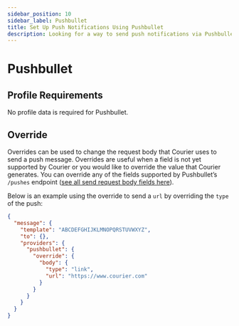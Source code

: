 ```yaml
---
sidebar_position: 10
sidebar_label: Pushbullet
title: Set Up Push Notifications Using Pushbullet
description: Looking for a way to send push notifications via Pushbullet? This step-by-step tutorial will show you how to integrate Pushbullet's API the easy way.
---
```


# Pushbullet

## Profile Requirements

No profile data is required for Pushbullet.

## Override

Overrides can be used to change the request body that Courier uses to send a push message. Overrides are useful when a field is not yet supported by Courier or you would like to override the value that Courier generates. You can override any of the fields supported by Pushbullet’s `/pushes` endpoint ([see all send request body fields here](https://docs.pushbullet.com/#create-push)).

Below is an example using the override to send a `url` by overriding the `type` of the push:

```json title=JSON
{
  "message": {
    "template": "ABCDEFGHIJKLMNOPQRSTUVWXYZ",
    "to": {},
    "providers": {
      "pushbullet": {
        "override": {
          "body": {
            "type": "link",
            "url": "https://www.courier.com"
          }
        }
      }
    }
  }
}
```

